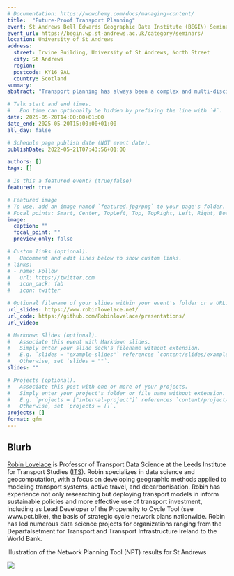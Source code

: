 ```yaml
---
# Documentation: https://wowchemy.com/docs/managing-content/
title:  "Future-Proof Transport Planning"
event: St Andrews Bell Edwards Geographic Data Institute (BEGIN) Seminar Series
event_url: https://begin.wp.st-andrews.ac.uk/category/seminars/
location: University of St Andrews
address:
  street: Irvine Building, University of St Andrews, North Street
  city: St Andrews
  region: 
  postcode: KY16 9AL
  country: Scotland
summary:
abstract: "Transport planning has always been a complex and multi-disciplinary enterprise requiring wide-ranging skills and methods. Like many fields of research exposed to the data revolution, it is also fast-moving, meaning that it's hard to know how to keep the work future-proof. This talk will explore the challenges and opportunities of future-proofing transport planning, focusing on the role of data science and open source software. It will draw my experience developing and deploying tools such as the Propensity to Cycle Tool for England and Wales (publicly available at [www.pct.bike](https://www.pct.bike/)), the Network Planning Tool for Scotland (publicly available at [www.npt.scot](https://www.npt.scot/)) and the Biclar tool for Portugal (publicly available at [biclar.tmlmobilidade.pt](https://biclar.tmlmobilidade.pt/). I will also outline some tools and techniques we have developed at the University of Leeds for working with origin-destination data"

# Talk start and end times.
#   End time can optionally be hidden by prefixing the line with `#`.
date: 2025-05-20T14:00:00+01:00
date_end: 2025-05-20T15:00:00+01:00
all_day: false

# Schedule page publish date (NOT event date).
publishDate: 2022-05-21T07:43:56+01:00

authors: []
tags: []

# Is this a featured event? (true/false)
featured: true

# Featured image
# To use, add an image named `featured.jpg/png` to your page's folder. 
# Focal points: Smart, Center, TopLeft, Top, TopRight, Left, Right, BottomLeft, Bottom, BottomRight.
image:
  caption: ""
  focal_point: ""
  preview_only: false

# Custom links (optional).
#   Uncomment and edit lines below to show custom links.
# links:
# - name: Follow
#   url: https://twitter.com
#   icon_pack: fab
#   icon: twitter

# Optional filename of your slides within your event's folder or a URL.
url_slides: https://www.robinlovelace.net/
url_code: https://github.com/Robinlovelace/presentations/
url_video:

# Markdown Slides (optional).
#   Associate this event with Markdown slides.
#   Simply enter your slide deck's filename without extension.
#   E.g. `slides = "example-slides"` references `content/slides/example-slides.md`.
#   Otherwise, set `slides = ""`.
slides: ""

# Projects (optional).
#   Associate this post with one or more of your projects.
#   Simply enter your project's folder or file name without extension.
#   E.g. `projects = ["internal-project"]` references `content/project/deep-learning/index.md`.
#   Otherwise, set `projects = []`.
projects: []
format: gfm
---
```


## Blurb

[Robin Lovelace](https://www.robinlovelace.net) is Professor of Transport Data Science at the Leeds Institute for Transport Studies ([ITS](https://environment.leeds.ac.uk/transport/staff/953/dr-robin-lovelace)).
Robin specializes in data science and geocomputation, with a focus on developing geographic methods applied to modeling transport systems, active travel, and decarbonisation.
Robin has experience not only researching but deploying transport models in inform sustainable policies and more effective use of transport investment, including as Lead Developer of the Propensity to Cycle Tool (see www.pct.bike), the basis of strategic cycle network plans nationwide.
Robin has led numerous data science projects for organizations ranging from the Deparfalsetment for Transport and Transport Infrastructure Ireland to the World Bank.

Illustration of the Network Planning Tool (NPT) results for St Andrews

![](images/paste-2.png)